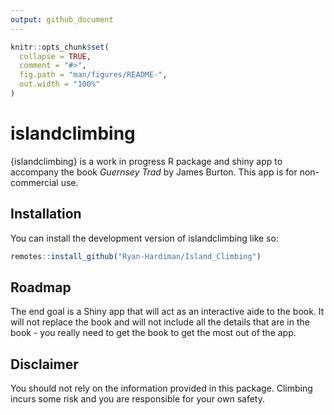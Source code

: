 ```yaml
---
output: github_document
---
```


```r
knitr::opts_chunk$set(
  collapse = TRUE,
  comment = "#>",
  fig.path = "man/figures/README-",
  out.width = "100%"
)
```

# islandclimbing

<!-- badges: start -->
<!-- badges: end -->

{islandclimbing} is a work in progress R package and shiny app to accompany the book *Guernsey Trad* by James Burton.
This app is for non-commercial use.

## Installation

You can install the development version of islandclimbing like so:

``` r
remotes::install_github("Ryan-Hardiman/Island_Climbing")
```

## Roadmap

The end goal is a Shiny app that will act as an interactive aide to the book.
It will not replace the book and will not include all the details that are in the book - you really need to get the book to get the most out of the app.

## Disclaimer

You should not rely on the information provided in this package.
Climbing incurs some risk and you are responsible for your own safety. 